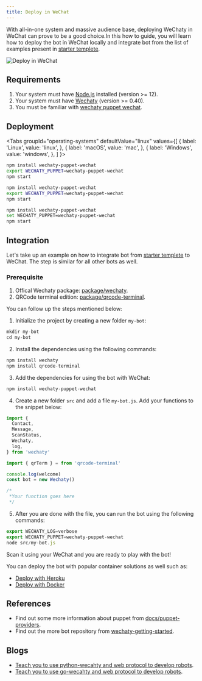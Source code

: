 ```yaml
---
title: Deploy in WeChat
---
```


With all-in-one system and massive audience base, deploying WeChaty in WeChat can prove to be a good choice.In this how to guide, you will learn how to deploy the bot in WeChat locally and integrate bot from the list of examples present in [starter templete](https://github.com/wechaty/wechaty-getting-started).

![Deploy in WeChat](../../static/img/docs/howto/deploy-wechat/deploy-wechat.webp)

## Requirements

1. Your system must have [Node.js](https://nodejs.org/en/download/package-manager/) installed (version >= 12).
2. Your system must have [Wechaty](https://github.com/wechaty/wechaty) (version >= 0.40).
3. You must be familiar with [wechaty puppet wechat](https://www.npmjs.com/package/wechaty-puppet-wechat).

## Deployment

<!-- MDX import -->

<Tabs
  groupId="operating-systems"
  defaultValue="linux"
  values={[
    { label: 'Linux',   value: 'linux', },
    { label: 'macOS',   value: 'mac', },
    { label: 'Windows', value: 'windows', },
  ]
}>

<TabItem value="linux">

```sh
npm install wechaty-puppet-wechat
export WECHATY_PUPPET=wechaty-puppet-wechat
npm start
```

</TabItem>
<TabItem value="mac">

```sh
npm install wechaty-puppet-wechat
export WECHATY_PUPPET=wechaty-puppet-wechat
npm start
```

</TabItem>
<TabItem value="windows">

```sh
npm install wechaty-puppet-wechat
set WECHATY_PUPPET=wechaty-puppet-wechat
npm start
```

</TabItem>
</Tabs>

## Integration

Let's take up an example on how to integrate bot from [starter templete](https://github.com/wechaty/wechaty-getting-started) to WeChat. The step is similar for all other bots as well.

### Prerequisite

1. Offical Wechaty package: [package/wechaty](https://www.npmjs.com/package/wechaty).
2. QRCode terminal edition: [package/qrcode-terminal](https://www.npmjs.com/package/qrcode-terminal).

You can follow up the steps mentioned below:

1. Initialize the project by creating a new folder `my-bot`:

```ts
mkdir my-bot
cd my-bot
```

2. Install the dependencies using the following commands:

```ts
npm install wechaty
npm install qrcode-terminal
```

3. Add the dependencies for using the bot with WeChat:

```ts
npm install wechaty-puppet-wechat
```

4. Create a new folder `src` and add a file `my-bot.js`. Add your functions to the snippet below:

```ts
import {
  Contact,
  Message,
  ScanStatus,
  Wechaty,
  log,
} from 'wechaty'

import { qrTerm } = from 'qrcode-terminal'

console.log(welcome)
const bot = new Wechaty()

/*
 *Your function goes here
 */
```

5. After you are done with the file, you can run the bot using the following commands:

```ts
export WECHATY_LOG=verbose
export WECHATY_PUPPET=wechaty-puppet-wechat
node src/my-bot.js
```

Scan it using your WeChat and you are ready to play with the bot!

You can deploy the bot with popular container solutions as well such as:

* [Deploy with Heroku](#a)
* [Deploy with Docker](#b)

## References

* Find out some more information about puppet from [docs/puppet-providers](https://wechaty.js.org/docs/puppet-providers/).
* Find out the more bot repository from [wechaty-getting-started](https://github.com/wechaty/wechaty-getting-started).

## Blogs

* [Teach you to use python-wecahty and web protocol to develop robots](https://wechaty.js.org/2021/04/17/python-wechaty-use-web/).
* [Teach you to use go-wecahty and web protocol to develop robots](https://wechaty.js.org/2021/04/16/go-wechaty-use-web/).
